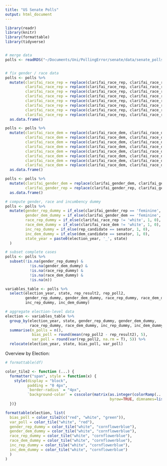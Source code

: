 ```yaml
---
title: "US Senate Polls"
output: html_document
---
```


```r
library(readr)
library(knitr)
library(formattable)
library(tidyverse)


# merge data
polls <- readRDS("~/Documents/Uni/PollingError/senate/data/senate_polls1998_2018_score.RDS")


# fix gender / race data
polls <- polls %>%
  mutate(clarifai_race_rep = replace(clarifai_race_rep, clarifai_race_rep == 'Alan Schlesinger', 'white'),
         clarifai_race_rep = replace(clarifai_race_rep, clarifai_race_rep == 'Dan Bongino', 'hispanic'),
         clarifai_race_rep = replace(clarifai_race_rep, clarifai_race_rep == 'Jim Huffman', 'white'),
         clarifai_race_rep = replace(clarifai_race_rep, clarifai_race_rep == 'Linda Smith', 'white'),
         clarifai_race_rep = replace(clarifai_race_rep, clarifai_race_rep == 'Lou Barletta', 'white'),
         clarifai_race_rep = replace(clarifai_race_rep, clarifai_race_rep == 'Philip Giordano', 'white'),
         clarifai_race_rep = replace(clarifai_race_rep, clarifai_race_rep == 'Rick Lazio', 'white'),
         clarifai_race_rep = replace(clarifai_race_rep, clarifai_race_rep == 'Robert Lorge', 'hispanic')) %>%
  as.data.frame()

polls <- polls %>%
  mutate(clarifai_race_dem = replace(clarifai_race_dem, clarifai_race_dem == 'Barbara Boxer', 'white'),
         clarifai_race_dem = replace(clarifai_race_dem, clarifai_race_dem == 'Bob Menendez', 'white'),
         clarifai_race_dem = replace(clarifai_race_dem, clarifai_race_dem == 'Catherine Cortez Masto', 'white'),
         clarifai_race_dem = replace(clarifai_race_dem, clarifai_race_dem == 'Harold Ford Jr.', 'black'),
         clarifai_race_dem = replace(clarifai_race_dem, clarifai_race_dem == 'Ken Salazar', 'white'),
         clarifai_race_dem = replace(clarifai_race_dem, clarifai_race_dem == 'Paul Hodes', 'white'),
         clarifai_race_dem = replace(clarifai_race_dem, clarifai_race_dem == 'Rick Noriega', 'white'),
         clarifai_race_dem = replace(clarifai_race_dem, clarifai_race_dem == 'Sam Granato', 'white')) %>%
  as.data.frame()

polls <- polls %>%
  mutate(clarifai_gender_dem = replace(clarifai_gender_dem, clarifai_gender_dem == 'Misty K. Snow', 'feminine'),
         clarifai_gender_rep = replace(clarifai_gender_rep, clarifai_gender_rep == 'Slade Gorton', 'masculine')) %>%
  as.data.frame()

# compute gender, race and incumbency dummy
polls <- polls %>%
  mutate(gender_rep_dummy = if_else(clarifai_gender_rep == 'feminine', 1, 0),
         gender_dem_dummy = if_else(clarifai_gender_dem == 'feminine', 1, 0),
         race_rep_dummy = if_else(clarifai_race_rep != 'white', 1, 0),
         race_dem_dummy = if_else(clarifai_race_dem != 'white', 1, 0),
         inc_rep_dummy = if_else(rep_candidate == senator, 1, 0),
         inc_dem_dummy = if_else(dem_candidate == senator, 1, 0),
         state_year = paste0(election_year, '_', state)
  )

# subset complete cases
polls <- polls %>% 
  subset(!is.na(gender_rep_dummy) &
           !is.na(gender_dem_dummy) &
           !is.na(race_rep_dummy) &
           !is.na(race_dem_dummy) &
           !is.na(n))

variables_table <- polls %>%
  select(election_year, state, rep_result2, rep_poll2, 
         gender_rep_dummy, gender_dem_dummy, race_rep_dummy, race_dem_dummy,
         inc_rep_dummy, inc_dem_dummy)

# aggregate election-level data
election <- variables_table %>% 
  group_by(election_year, state, gender_rep_dummy, gender_dem_dummy, 
           race_rep_dummy, race_dem_dummy, inc_rep_dummy, inc_dem_dummy) %>% 
  summarise(n_polls = n(),
            bias_poll = round(mean(rep_poll2 - rep_result2), 5),
            var_poll = round(var(rep_poll2, na.rm = T), 5)) %>% 
  relocate(election_year, state, bias_poll, var_poll)


```

Overview by Election:

```r

# formattable(df)

color_tile2 <- function (...) {
  formatter("span", style = function(x) {
    style(display = "block",
          padding = "0 4px", 
          `border-radius` = "4px", 
          `background-color` = csscolor(matrix(as.integer(colorRamp(...)(normalize(as.numeric(x)))), 
                                               byrow=TRUE, dimnames=list(c("red","green","blue"), NULL), nrow=3)))
  })}

formattable(election, list(
  bias_poll = color_tile2(c("red", "white", "green")),
  var_poll = color_tile("white", "red"),
  gender_rep_dummy = color_tile("white", "cornflowerblue"),
  gender_dem_dummy = color_tile("white", "cornflowerblue"),
  race_rep_dummy = color_tile("white", "cornflowerblue"),
  race_dem_dummy = color_tile("white", "cornflowerblue"),
  inc_rep_dummy = color_tile("white", "cornflowerblue"),
  inc_dem_dummy = color_tile("white", "cornflowerblue")
  )
)
```
